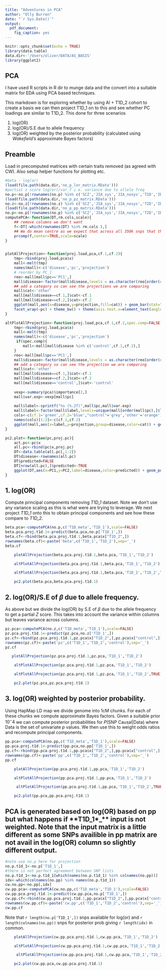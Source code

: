 ```yaml
---
title: "Adventures in PCA"
author: "Olly Burren"
date: "`r Sys.Date()`"
output:
  pdf_document: 
    fig_caption: yes
---
```


```r
knitr::opts_chunk$set(echo = TRUE)
library(data.table)
data.dir<-'/Users/oliver/DATA/AS_BASIS'
library(ggplot2)
```

## PCA

I have used R scripts in R dir to munge data and the convert into a suitable matrix for EDA using PCA based techniques.

This markdown is for exploring whether by using AI + T1D_2 cohort to create a basis we can then project T1D_1 on to this and see whether PC loadings are similar to T1D_2. This done for three scenarios

1. log(OR)
2. log(OR)/S.E due to allele frequency
3. log(OR) weighted by the posterior probability (calculated using _Wakefield's_ approximate Bayes factors)

## Preamble

Load in precomputed matrices with certain traits removed (as agreed with CW). Also setup helper functions for plotting etc.
```r
#beta - log(or)
(load(file.path(data.dir,'no_p_lor_matrix.RData')))
#partial z score log(or)/var_f i.e. variance due to allele freq
no.p<-no.p[!rownames(no.p) %in% c('SCZ','JIA_sys','JIA_nosys','T2D','IBD'),]
(load(file.path(data.dir,'no_p_pz_matrix.RData')))
no.z<-no.z[!rownames(no.z) %in% c('SCZ','JIA_sys','JIA_nosys','T2D','IBD'),]
(load(file.path(data.dir,'no_p_pp_matrix.RData')))
no.p<-no.p[!rownames(no.p) %in% c('SCZ','JIA_sys','JIA_nosys','T2D','IBD'),]
computePCA<-function(DT,rm.cols,scale){
    ## remove columns we don't want
    f<-DT[-which(rownames(DT) %in% rm.cols ),]
    ## We do mean centre as we expect that across all 350k snps that the mean is zero 
    prcomp(f,center=TRUE,scale=scale)
}


plotAllProjection<-function(proj.load,pca,cf.1,cf.2){
    tmp<-rbind(proj.load,pca$x)
    mall<-melt(tmp)
    names(mall)<-c('disease','pc','projection')
    # reorder by PC_1
    reo<-mall[mall$pc=='PC1',]
    mall$disease<-factor(mall$disease,levels = as.character(reo[order(reo$projection),]$disease))
    ## add a category so can see the projections we are comparing
    mall$cat<-'other'
    mall[mall$disease==cf.1,]$cat<-cf.1
    mall[mall$disease==cf.2,]$cat<-cf.2
    ggplot(mall,aes(x=disease,y=projection,fill=cat)) + geom_bar(stat="identity") + 
    facet_wrap(~pc) + theme_bw() + theme(axis.text.x=element_text(angle = -90, hjust = 0)) 
}

altPlotAllProjection<-function(proj.load,pca,cf.1,cf.2,spec.comp=FALSE){
    tmp<-rbind(proj.load,pca$x)
    mall<-melt(tmp)
    names(mall)<-c('disease','pc','projection')
     if(spec.comp){
        mall<-mall[mall$disease %in% c('control',cf.1,cf.2),]
    }
    reo<-mall[mall$pc=='PC1',]
    mall$disease<-factor(mall$disease,levels = as.character(reo[order(reo$projection),]$disease))
    ## add a category so can see the projection we are comparing
    mall$cat<-'other'
    mall[mall$disease==cf.1,]$cat<-cf.1
    mall[mall$disease==cf.2,]$cat<-cf.2
    mall[mall$disease=='control',]$cat<-'control'
   
    vexp<-summary(pca)$importance[2,]
    mall$var.exp<-vexp[mall$pc]
    
    mall$label<-sprintf("%s (%.2f)",mall$pc,mall$var.exp)
    mall$label<-factor(mall$label,levels=unique(mall[order(mall$pc),]$label))
    cols<-c(cf.1='green',cf.2='blue',"control"='grey','other'='orange')
    names(cols)[1:2]<-c(cf.1,cf.2)
    ggplot(mall,aes(x=label,y=projection,group=disease,color=cat)) + geom_point() + geom_path()  + theme_bw() + theme(axis.text.x=element_text(angle = 90, vjust = 0.5)) + scale_color_manual(values=cols)
}

pc2.plot<-function(pc,proj.pc){
    act.pc<-pc$x
    all.pc<-rbind(pc$x,proj.pc)
    DT<-data.table(all.pc[,1:2])
    DT$disease<-rownames(all.pc)
    DT$predicted=FALSE
    DT[nrow(all.pc),]$predicted<-TRUE
    ggplot(DT,aes(x=PC1,y=PC2,label=disease,color=predicted)) + geom_point() + geom_text(angle = 45) + theme_bw()
}
```

## 1. log(OR)

Compute principal components removing *T1D_1* dataset. Note we don't use any variance scaling as this is what were are trying to leverage. We next project *T1D_1* onto this to obtain principal components and see how these compare to *T1D_2*.



```r
beta.pca<-computePCA(no.p,c('T1D_meta','T1D_1'),scale=FALSE)
beta.pca.proj.t1d.1<-predict(beta.pca,no.p['T1D_1',])
beta.cf<-rbind(beta.pca.proj.t1d.1,beta.pca$x["T1D_2",])
rownames(beta.cf)<-paste('beta',c('T1D_1','T1D_2'),sep='_')
beta.cf
```

```r
    plotAllProjection(beta.pca.proj.t1d.1,beta.pca,'T1D_1','T1D_2')
```
```r
    altPlotAllProjection(beta.pca.proj.t1d.1,beta.pca,'T1D_1','T1D_2')
```
```r
    altPlotAllProjection(beta.pca.proj.t1d.1,beta.pca,'T1D_1','T1D_2',TRUE)
```
```r
    pc2.plot(beta.pca,beta.pca.proj.t1d.1)
```

## 2. log(OR)/S.E of $\beta$ due to allele frequency.

As above but we divide the log(OR) by S.E of $\beta$ due to the allele frequency to get a partial $Z$ score. This takes into account the variance within columns but leaves variance across columns.

```r
pz.pca<-computePCA(no.z,c('T1D_meta','T1D_1'),scale=FALSE)
pz.pca.proj.t1d.1<-predict(pz.pca,no.z['T1D_1',])
pz.cf<-rbind(pz.pca.proj.t1d.1,pz.pca$x["T1D_2",],pz.pca$x["control",])
rownames(pz.cf)<-paste('pz',c('T1D_1','T1D_2','control'),sep='_')
pz.cf
```

```r
   plotAllProjection(pz.pca.proj.t1d.1,pz.pca,'T1D_1','T1D_2')
```
```r
    altPlotAllProjection(pz.pca.proj.t1d.1,pz.pca,'T1D_1','T1D_2')
```
```r
    altPlotAllProjection(pz.pca.proj.t1d.1,pz.pca,'T1D_1','T1D_2',TRUE)
```
```r
    pc2.plot(pz.pca,pz.pca.proj.t1d.1)
```

## 3. log(OR) weighted by posterior probability.

Using HapMap LD map we divide genome into 1cM chunks. For each of these chunks we compute approximate Bayes factors. Given a suitable prior $10^-4$ we can compute posterior probabilities for $P(\text{SNP Causal} | \text{Data})$ where Data is the set of univariate $p$ values. We then use this to weight odds ratios and recompute principal components. 

```r
pp.pca<-computePCA(no.pp,c('T1D_meta','T1D_1'),scale=FALSE)
pp.pca.proj.t1d.1<-predict(pp.pca,no.pp['T1D_1',])
pp.cf<-rbind(pp.pca.proj.t1d.1,pp.pca$x["T1D_2",],pp.pca$x["control",])
rownames(pp.cf)<-paste('pp',c('T1D_1','T1D_2','control'),sep='_')
pp.cf
```

```r
    plotAllProjection(pp.pca.proj.t1d.1,pp.pca,'T1D_1','T1D_2')
```
```r
    altPlotAllProjection(pp.pca.proj.t1d.1,pp.pca,'T1D_1','T1D_2')
```
```r
     altPlotAllProjection(pp.pca.proj.t1d.1,pp.pca,'T1D_1','T1D_2',TRUE)
```
```r
    pc2.plot(pp.pca,pp.pca.proj.t1d.1)
```

## PCA is generated based on log(OR) based on pp but what happens if **T1D_1*_** input is not weighted. Note that the input matrix is a little different as some SNPs availible in pp matrix are not avail in the log(OR) column so slightly different output.

```r
#note use no.p here for projection
no.p.t1d_1<-no.p['T1D_1',]
#there is not perfect agreement between SNP lists
no.p.t1d_1<-no.p.t1d_1[which(names(no.p.t1d_1) %in% colnames(no.pp))]
idx<-which(colnames(no.pp) %in% names(no.p.t1d_1))
cw.no.pp<-no.pp[,idx]
cw.pp.pca<-computePCA(cw.no.pp,c('T1D_meta','T1D_1'),scale=FALSE)
cw.pp.pca.proj.t1d.1<-predict(cw.pp.pca,no.p['T1D_1',])
cw.pp.cf<-rbind(cw.pp.pca.proj.t1d.1,pp.pca$x["T1D_2",],pp.pca$x["control",])
rownames(cw.pp.cf)<-paste('cw.pp',c('T1D_1','T1D_2','control'),sep='_')
cw.pp.cf
```

Note that `r length(no.p['T1D_1',])` snps available for log(or) and `r length(colnames(no.pp))` snps for posterior prob giving `r length(idx)` in common.

```r
    plotAllProjection(cw.pp.pca.proj.t1d.1,cw.pp.pca,'T1D_1','T1D_2')
```
```r
    altPlotAllProjection(cw.pp.pca.proj.t1d.1,cw.pp.pca,'T1D_1','T1D_2')
```
```r
     altPlotAllProjection(cw.pp.pca.proj.t1d.1,cw.pp.pca,'T1D_1','T1D_2',TRUE)
```
```r
    pc2.plot(cw.pp.pca,cw.pp.pca.proj.t1d.1)
```
